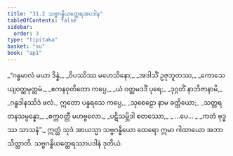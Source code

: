 ```yaml
---
title: "31.2 သဗ္ဗဂန္ဓိယတ္ထေရအပဒါန"
tableOfContents: false
sidebar:
  order: 3
type: "tipitaka"
basket: "su"
book: "ap1"
---
```



<DynamicBreadcrumb />

<Division number="5" book="ap1">

<Paragraph number="3438" type="verses" book="ap1">
_“ဂန္ဓမာလံ မယာ ဒိန္နံ,_  
_ဝိပဿိဿ မဟေသိနော;_  
_အဒါသိံ ဥဇုဘူတဿ,_  
_ကောသေယျဝတ္ထမုတ္တမံ._  

</Paragraph>

</Division>
<Division number="6" book="ap1">

<Paragraph number="3439" type="verses" book="ap1">
_ဧကနဝုတိတော ကပ္ပေ,_  
_ယံ ဝတ္ထမဒဒိံ ပုရေ;_  
_ဒုဂ္ဂတိံ နာဘိဇာနာမိ,_  
_ဂန္ဓဒါနဿိဒံ ဖလံ._  

</Paragraph>

</Division>
<Division number="7" book="ap1">

<Paragraph number="3440" type="verses" book="ap1">
ဣတော ပန္နရသေ ကပ္ပေ,_  
_သုစေဠော နာမ ခတ္တိယော;_  
_သတ္တရတနသမ္ပန္နော,_  
_စက္ကဝတ္တီ မဟဗ္ဗလော._  

</Paragraph>

</Division>
<Division number="8" book="ap1">

<Paragraph number="3441" type="verses" book="ap1">
_ပဋိသမ္ဘိဒါ စတဿော,_  
_ …ပေ… _  
_ကတံ ဗုဒ္ဓဿ သာသနံ”._  

</Paragraph>

<Paragraph number="3442" book="ap1">
ဣတ္ထံ သုဒံ အာယသ္မာ သဗ္ဗဂန္ဓိယော ထေရော ဣမာ ဂါထာယော အဘာသိတ္ထာတိ.

</Paragraph>
</Division>

<Paragraph number="3443" type="center" book="ap1">
သဗ္ဗဂန္ဓိယတ္ထေရဿာပဒါနံ ဒုတိယံ.
</Paragraph>